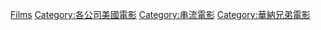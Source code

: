 [[Category:HBO_Max原創節目|Films]]
[[Category:各公司美國電影|Category:各公司美國電影]]
[[Category:串流電影|Category:串流電影]]
[[Category:華納兄弟電影|Category:華納兄弟電影]]